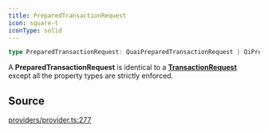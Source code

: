 ```yaml
---
title: PreparedTransactionRequest
icon: square-t
iconType: solid
---
```


```ts
type PreparedTransactionRequest: QuaiPreparedTransactionRequest | QiPreparedTransactionRequest;
```

A **PreparedTransactionRequest** is identical to a [**TransactionRequest**](/sdk/content/type-aliases/TransactionRequest) except all the
property types are strictly enforced.

## Source

[providers/provider.ts:277](https://github.com/dominant-strategies/quais.js/blob/3e0bc639f0587f5e9dbc52c61531fd8e0fc224e4/src/providers/provider.ts#L277)
